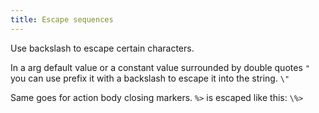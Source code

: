 ```yaml
---
title: Escape sequences
---
```


Use backslash to escape certain characters.

In a arg default value or a constant value surrounded by double quotes `"`
you can use prefix it with a backslash to escape it into the string. `\"`

Same goes for action body closing markers. `%>` is escaped like this: `\%>`

<Comments/>